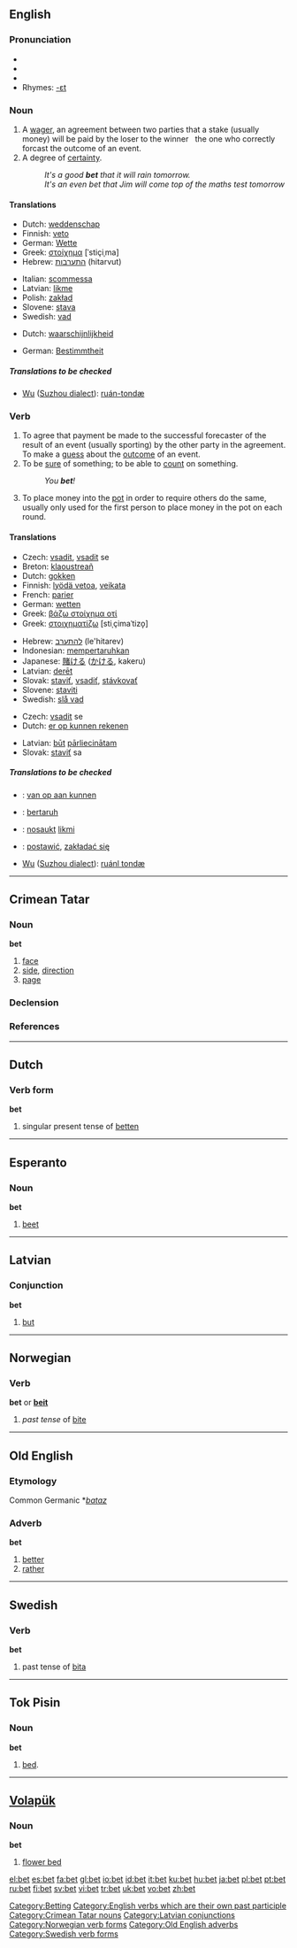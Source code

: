 {{see|BET}}
==English==

===Pronunciation===
*{{IPA|/ˈbεt/}}
*{{SAMPA|/"bEt/}}
*{{audio|en-us-bet.ogg|Audio (US)}}
*Rhymes: [[Rhymes:English:-ɛt|-ɛt]]

===Noun===
{{en-noun}}

# A [[wager]], an agreement between two parties that a stake (usually money) will be paid by the loser to the winner &nbsp; the one who correctly forcast the outcome of an event.
# A degree of [[certainty]].
#:''It's a good '''bet''' that it will rain tomorrow.''
#:''It's an even bet that Jim will come top of the maths test tomorrow''

====Translations====
{{trans-top|a wager}}
*Dutch: [[weddenschap]] {{f}}
*Finnish: [[veto]]
*German: [[Wette]] {{f}}
*Greek: [[στοίχημα]] [ˈstiçiˌma] {{n}}
*Hebrew: [[התערבות]] (hitarvut) {{f}}
{{trans-mid}}
*Italian: [[scommessa]] {{f}}
*Latvian: [[likme]] {{f}}
*Polish: [[zakład]] {{m}}
*Slovene: [[stava]] {{f}}
*Swedish: [[vad#Noun|vad]] {{n}}
{{trans-bottom}}

{{trans-top|A degree of certainty}}
*Dutch: [[waarschijnlijkheid]] {{f}}
{{trans-mid}}
*German: [[Bestimmtheit]] {{f}}
{{trans-bottom}}

=====Translations to be checked=====
{{checktrans}}
{{top}}
*[[w:Wu (linguistics)|Wu]] ([[w:Suzhou dialect|Suzhou dialect]]): [[ruán-tondæ]]
{{bottom}}

===Verb===
{{en-verb|bets|betting|'''bet '''or''' [[betted]]'''}}

# To agree that payment be made to the successful forecaster of the result of an event (usually sporting) by the other party in the agreement. To make a [[guess]] about the [[outcome]] of an event.
# To be [[sure]] of something; to be able to [[count]] on something.
#: ''You '''bet'''!''
# {{poker}} To place money into the [[pot]] in order to require others do the same, usually only used for the first person to place money in the pot on each round.  

====Translations====
{{trans-top|To make a guess about the outcome of an event}}
*Czech: [[vsadit]], [[vsadit]] se
*Breton: [[klaoustreañ]]
*Dutch: [[gokken]]
*Finnish: [[lyödä vetoa]], [[veikata]]
*French: [[parier]]
*German: [[wetten]]
*Greek: [[βάζω στοίχημα οτί]]
*Greek: [[στοιχηματίζω]] [stiˌçimaˈtizo̞]
{{trans-mid}}
*Hebrew: [[להתערב]] (le'hitarev)
*Indonesian: [[taruh|mempertaruhkan]]
*Japanese: [[賭ける]] ([[かける]], kakeru)
*Latvian: [[derēt]]
*Slovak: [[staviť]], [[vsadiť]], [[stávkovať]]
*Slovene: [[staviti]]
*Swedish: [[slå vad]]
{{trans-bottom}}

{{trans-top|To be sure of something}}
*Czech: [[vsadit]] se
*Dutch: [[er op kunnen rekenen]]
{{trans-mid}}
*Latvian: [[būt]] [[pārliecināts|pārliecinātam]]
*Slovak: [[staviť]] sa
{{trans-bottom}}

=====Translations to be checked=====
{{checktrans}}
{{top}}
*{{ttbc|Dutch}}: [[van op aan kunnen]]
*{{ttbc|Indonesian}}: [[taruh|bertaruh]]
*{{ttbc|Latvian}}: [[nosaukt]] [[likme|likmi]]
{{mid}}
*{{ttbc|Polish}}: [[postawić]], [[zakładać się]]
*[[w:Wu (linguistics)|Wu]] ([[w:Suzhou dialect|Suzhou dialect]]): [[ruánl tondæ]]
{{bottom}}

[[Category:Betting]]
[[Category:English verbs which are their own past participle]]
----

==Crimean Tatar==

===Noun===
'''bet'''

# [[face]]
# [[side]], [[direction]]
# [[page]]

===Declension===
{{crh-latin-noun|ıñ|ke|nı|te|ten}}

===References===
{{R:Useinov-Mireev 2002}}

[[Category:Crimean Tatar nouns]]

----

==Dutch==

===Verb form===
'''bet'''

# singular present tense of [[betten]]

----

==Esperanto==

===Noun===
'''bet'''

# [[beet]]

----

==Latvian==

===Conjunction===
'''bet'''

# [[but]]

[[Category:Latvian conjunctions]]

----

==Norwegian==

===Verb===
'''bet''' or '''[[beit]]'''

# ''past tense'' of [[bite#Norwegian|bite]]

[[Category:Norwegian verb forms]]

----

==Old English==

===Etymology===
Common Germanic *''[[bataz]]''

===Adverb===
'''bet'''

# [[better]]
# [[rather]]

[[Category:Old English adverbs]]

----

==Swedish==

===Verb===
'''bet'''

# past tense of [[bita]]

[[Category:Swedish verb forms]]

----

==Tok Pisin==

===Noun===
'''bet'''

# [[bed]].

----

==[[Volapük]]==

===Noun===
'''bet'''

# [[flower bed]]

[[el:bet]]
[[es:bet]]
[[fa:bet]]
[[gl:bet]]
[[io:bet]]
[[id:bet]]
[[it:bet]]
[[ku:bet]]
[[hu:bet]]
[[ja:bet]]
[[pl:bet]]
[[pt:bet]]
[[ru:bet]]
[[fi:bet]]
[[sv:bet]]
[[vi:bet]]
[[tr:bet]]
[[uk:bet]]
[[vo:bet]]
[[zh:bet]]